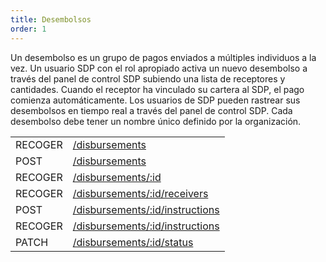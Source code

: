 ```yaml
---
title: Desembolsos
order: 1
---
```



Un desembolso es un grupo de pagos enviados a múltiples individuos a la vez. Un usuario SDP con el rol apropiado activa un nuevo desembolso a través del panel de control SDP subiendo una lista de receptores y cantidades. Cuando el receptor ha vinculado su cartera al SDP, el pago comienza automáticamente. Los usuarios de SDP pueden rastrear sus desembolsos en tiempo real a través del panel de control SDP. Cada desembolso debe tener un nombre único definido por la organización.

<EndpointsTable title="Endpoints">

|         |                                                                                  |
| ------- | -------------------------------------------------------------------------------- |
| RECOGER | [/disbursements](../list-all-disbursements.api.mdx)                              |
| POST    | [/disbursements](../create-disbursement.api.mdx)                                 |
| RECOGER | [/disbursements/:id](../retrieve-a-disbursement.api.mdx)                         |
| RECOGER | [/disbursements/:id/receivers](../list-all-disbursement-receivers.api.mdx)       |
| POST    | [/disbursements/:id/instructions](../upload-disbursement-instructions.api.mdx)   |
| RECOGER | [/disbursements/:id/instructions](../download-disbursement-instructions.api.mdx) |
| PATCH   | [/disbursements/:id/status](../update-a-disbursement-status.api.mdx)             |

</EndpointsTable>
